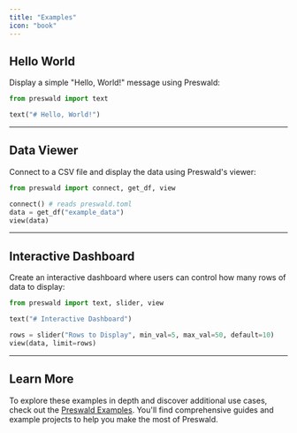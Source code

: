 ```yaml
---
title: "Examples"
icon: "book"
---
```


## **Hello World**

Display a simple "Hello, World!" message using Preswald:

```python
from preswald import text

text("# Hello, World!")
```

---

## **Data Viewer**

Connect to a CSV file and display the data using Preswald's viewer:

```python
from preswald import connect, get_df, view

connect() # reads preswald.toml
data = get_df("example_data")
view(data)
```

---

## **Interactive Dashboard**

Create an interactive dashboard where users can control how many rows of data to display:

```python
from preswald import text, slider, view

text("# Interactive Dashboard")

rows = slider("Rows to Display", min_val=5, max_val=50, default=10)
view(data, limit=rows)
```

---

## Learn More

To explore these examples in depth and discover additional use cases, check out the [Preswald Examples](https://github.com/StructuredLabs/preswald/tree/main/examples). You'll find comprehensive guides and example projects to help you make the most of Preswald.
